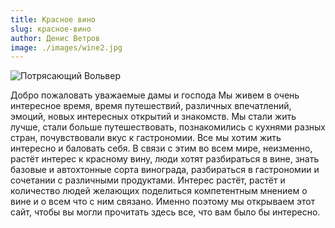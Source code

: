 ```yaml
---
title: Красное вино
slug: красное-вино
author: Денис Ветров
image: ./images/wine2.jpg
---
```


![Потрясающий Вольвер](./images/wine2.jpg)

Добро пожаловать уважаемые дамы и господа
Мы живем в очень интересное время, время путешествий, различных впечатлений, эмоций, новых интересных открытий и знакомств. Мы стали жить лучше, стали больше путешествовать, познакомились с кухнями разных стран, почувствовали вкус к гастрономии. Все мы хотим жить интересно и баловать себя. 
В связи с этим во всем мире, неизменно, растёт интерес к красному вину, люди хотят разбираться в вине, знать базовые и автохтонные сорта винограда, разбираться в гастрономии и сочетании с различными продуктами. Интерес растёт, растёт и количество людей желающих поделиться компетентным мнением о вине и о всем что с ним связано. Именно поэтому мы открываем этот сайт, чтобы вы могли прочитать здесь все, что вам было бы интересно. 